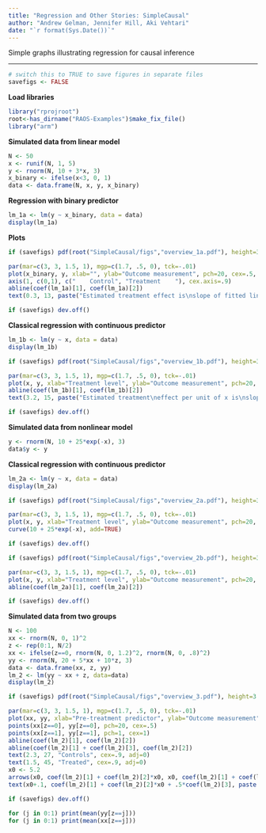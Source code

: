 ```yaml
---
title: "Regression and Other Stories: SimpleCausal"
author: "Andrew Gelman, Jennifer Hill, Aki Vehtari"
date: "`r format(Sys.Date())`"
---
```

Simple graphs illustrating regression for causal inference

-------------


```r
# switch this to TRUE to save figures in separate files
savefigs <- FALSE
```

**Load libraries**

```r
library("rprojroot")
root<-has_dirname("RAOS-Examples")$make_fix_file()
library("arm")
```

**Simulated data from linear model**

```r
N <- 50
x <- runif(N, 1, 5)
y <- rnorm(N, 10 + 3*x, 3)
x_binary <- ifelse(x<3, 0, 1)
data <- data.frame(N, x, y, x_binary)
```

**Regression with binary predictor**

```r
lm_1a <- lm(y ~ x_binary, data = data)
display(lm_1a)
```

**Plots**

```r
if (savefigs) pdf(root("SimpleCausal/figs","overview_1a.pdf"), height=3.5, width=4.5)
```
```r
par(mar=c(3, 3, 1.5, 1), mgp=c(1.7, .5, 0), tck=-.01)
plot(x_binary, y, xlab="", ylab="Outcome measurement", pch=20, cex=.5, bty="l", main="Regression with binary treatment", cex.main=.9, xaxt="n", cex.lab=.9, cex.axis=.9)
axis(1, c(0,1), c("    Control", "Treatment    "), cex.axis=.9)
abline(coef(lm_1a)[1], coef(lm_1a)[2])
text(0.3, 13, paste("Estimated treatment effect is\nslope of fitted line: ", fround(coef(lm_1a)[2], 1)), cex=.8, adj=0)
```
```r
if (savefigs) dev.off()
```

**Classical regression with continuous predictor**

```r
lm_1b <- lm(y ~ x, data = data)
display(lm_1b)

```
```r
if (savefigs) pdf(root("SimpleCausal/figs","overview_1b.pdf"), height=3.5, width=4.5)
```
```r
par(mar=c(3, 3, 1.5, 1), mgp=c(1.7, .5, 0), tck=-.01)
plot(x, y, xlab="Treatment level", ylab="Outcome measurement", pch=20, cex=.5, bty="l", main="Regression with continuous treatment", cex.main=.9, cex.lab=.9, cex.axis=.9)
abline(coef(lm_1b)[1], coef(lm_1b)[2])
text(3.2, 15, paste("Estimated treatment\neffect per unit of x is\nslope of fitted line: ", fround(coef(lm_1b)[2], 1)), cex=.8, adj=0)
```
```r
if (savefigs) dev.off()
```

**Simulated data from nonlinear model**

```r
y <- rnorm(N, 10 + 25*exp(-x), 3)
data$y <- y
```

**Classical regression with continuous predictor**

```r
lm_2a <- lm(y ~ x, data = data)
display(lm_2a)

```
```r
if (savefigs) pdf(root("SimpleCausal/figs","overview_2a.pdf"), height=3.5, width=4.5)
```
```r
par(mar=c(3, 3, 1.5, 1), mgp=c(1.7, .5, 0), tck=-.01)
plot(x, y, xlab="Treatment level", ylab="Outcome measurement", pch=20, cex=.5, bty="l", main="Nonlinear treatment effect", cex.main=.9, cex.lab=.9, cex.axis=.9)
curve(10 + 25*exp(-x), add=TRUE)
```
```r
if (savefigs) dev.off()

```
```r
if (savefigs) pdf(root("SimpleCausal/figs","overview_2b.pdf"), height=3.5, width=4.5)
```
```r
par(mar=c(3, 3, 1.5, 1), mgp=c(1.7, .5, 0), tck=-.01)
plot(x, y, xlab="Treatment level", ylab="Outcome measurement", pch=20, cex=.5, bty="l", main="Nonlinear effect, estimated with straight line fit", cex.main=.9, cex.lab=.9, cex.axis=.9)
abline(coef(lm_2a)[1], coef(lm_2a)[2])
```
```r
if (savefigs) dev.off()
```

**Simulated data from two groups**

```r
N <- 100
xx <- rnorm(N, 0, 1)^2
z <- rep(0:1, N/2)
xx <- ifelse(z==0, rnorm(N, 0, 1.2)^2, rnorm(N, 0, .8)^2)
yy <- rnorm(N, 20 + 5*xx + 10*z, 3)
data <- data.frame(xx, z, yy)
lm_2 <- lm(yy ~ xx + z, data=data)
display(lm_2)

```
```r
if (savefigs) pdf(root("SimpleCausal/figs","overview_3.pdf"), height=3.5, width=4.5)
```
```r
par(mar=c(3, 3, 1.5, 1), mgp=c(1.7, .5, 0), tck=-.01)
plot(xx, yy, xlab="Pre-treatment predictor", ylab="Outcome measurement", bty="l", main="Continuous pre-treatment predictor and binary treatment    ", cex.main=.9, cex.lab=.9, cex.axis=.9, type="n")
points(xx[z==0], yy[z==0], pch=20, cex=.5)
points(xx[z==1], yy[z==1], pch=1, cex=1)
abline(coef(lm_2)[1], coef(lm_2)[2])
abline(coef(lm_2)[1] + coef(lm_2)[3], coef(lm_2)[2])
text(2.3, 27, "Controls", cex=.9, adj=0)
text(1.5, 45, "Treated", cex=.9, adj=0)
x0 <- 5.2
arrows(x0, coef(lm_2)[1] + coef(lm_2)[2]*x0, x0, coef(lm_2)[1] + coef(lm_2)[2]*x0 + coef(lm_2)[3], length=.1, code=3)
text(x0+.1, coef(lm_2)[1] + coef(lm_2)[2]*x0 + .5*coef(lm_2)[3], paste("Estimated\ntreatment\neffect is", fround(coef(lm_2)[3], 1)), cex=.8, adj=0)
```
```r
if (savefigs) dev.off()

for (j in 0:1) print(mean(yy[z==j]))
for (j in 0:1) print(mean(xx[z==j]))
```

